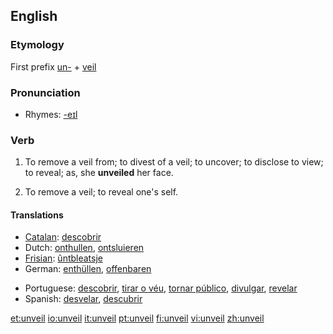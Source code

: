 ==English==

===Etymology===
First prefix [[un-]] + [[veil]]

===Pronunciation===
*Rhymes: [[Rhymes:English:-eɪl|-eɪl]]

===Verb===
{{en-verb}}

# {{transitive}} To remove a veil from; to divest of a veil; to uncover; to disclose to view; to reveal; as, she '''unveiled''' her face.
# {{intransitive}} To remove a veil; to reveal one's self.

====Translations====
{{top}}
*[[Catalan]]: [[descobrir]]
*Dutch: [[onthullen]], [[ontsluieren]]
*[[Frisian]]: [[ûntbleatsje]]
*German: [[enthüllen]], [[offenbaren]]
{{mid}}
*Portuguese: [[descobrir]], [[tirar o véu]], [[tornar público]], [[divulgar]], [[revelar]]
*Spanish: [[desvelar]], [[descubrir]]
{{bottom}}

[[et:unveil]]
[[io:unveil]]
[[it:unveil]]
[[pt:unveil]]
[[fi:unveil]]
[[vi:unveil]]
[[zh:unveil]]